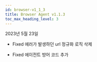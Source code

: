 ```yaml
---
id: browser-v1_1_3
title: Browser Agent v1.1.3
toc_max_heading_level: 3
---
```


2023년 5월 23일

- <Status>Fixed</Status> 에러가 발생하던 url 정규화 로직 삭제

- <Status>Fixed</Status> 에이전트 방어 코드 추가